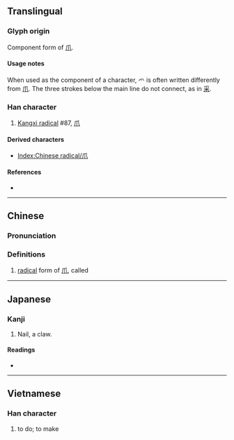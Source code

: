{{also|爪}}
{{character info}}
{{character info|⺤}}
{{character info|0xFA49}}
==Translingual==
{{stroke order|type=animate}}

===Glyph origin===
Component form of [[爪]].

====Usage notes====
When used as the component of a character, 爫 is often written differently from [[爪]]. The three strokes below the main line do not connect, as in [[采]].

===Han character===
{{Han char|rn=87|rad=爪|as=00|sn=4|four=|canj=HF,XHF|ids=⿱丿𭕄(GHTV),⿱丿⿲丿丶丶(JK)}}

# [[Kangxi radical]] #87, [[⽖]]

====Derived characters====
* [[Index:Chinese radical/爪]]

====References====
* {{Han ref|kx=0688.281|dkj=19655|dj=1101.140|hdz=32030.021|uh=722B|ud=29227}}

----

==Chinese==
{{zh-forms}}

===Pronunciation===
{{zh-pron
|m=zhǎo
|c=zaau2
|mc=
|oc=
|ma=
|m_note=Only used as a component in a character
|cat=
}}

===Definitions===
{{zh-hanzi}}

# [[radical]] form of [[爪]], called {{zh-l|爪字頭}}

----

==Japanese==

===Kanji===
{{ja-kanji|grade=r|rs=爪00}}

# Nail, a claw.

====Readings====
* {{ja-readings|on=|kun=[[つめかんむり]] (tsumekammuri), [[つめがしら]] (tsumegashira)}}

----

==Vietnamese==

===Han character===
{{vi-readings|reading=làm|rs=爪00}}

# to do; to make

[[Category:CJKV radicals| ]]